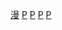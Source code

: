 [[Category:女神異聞錄系列|漫]]
[[Category:超能力題材漫畫|P]]
[[Category:日本漫畫作品|P]]
[[Category:電子遊戲改編漫畫|P]]
[[Category:遊戲改編漫畫|P]]
